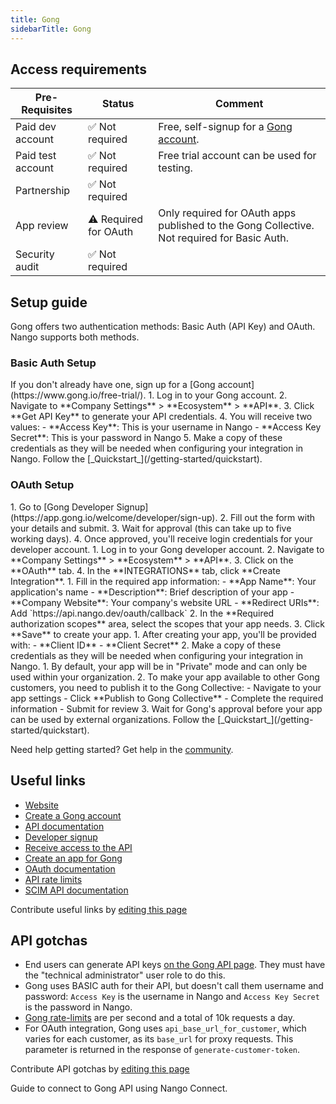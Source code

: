 ```yaml
---
title: Gong
sidebarTitle: Gong
---
```



<Overview />
<PreBuiltTooling />
<PreBuiltUseCases />

## Access requirements
| Pre-Requisites | Status | Comment|
| - | - | - |
| Paid dev account | ✅ Not required | Free, self-signup for a [Gong account](https://www.gong.io/free-trial/). |
| Paid test account | ✅ Not required | Free trial account can be used for testing. |
| Partnership | ✅ Not required | |
| App review | ⚠️ Required for OAuth | Only required for OAuth apps published to the Gong Collective. Not required for Basic Auth. |
| Security audit | ✅ Not required | |


## Setup guide

Gong offers two authentication methods: Basic Auth (API Key) and OAuth. Nango supports both methods.

### Basic Auth Setup

<Steps>
  <Step title="Create a Gong account">
    If you don't already have one, sign up for a [Gong account](https://www.gong.io/free-trial/).
  </Step>
  <Step title="Obtain API credentials">
    1. Log in to your Gong account.
    2. Navigate to **Company Settings** > **Ecosystem** > **API**.
    3. Click **Get API Key** to generate your API credentials.
    4. You will receive two values:
       - **Access Key**: This is your username in Nango
       - **Access Key Secret**: This is your password in Nango
    5. Make a copy of these credentials as they will be needed when configuring your integration in Nango.
  </Step>
  <Step title="Next">
    Follow the [_Quickstart_](/getting-started/quickstart).
  </Step>
</Steps>

### OAuth Setup

<Steps>
  <Step title="Request a developer account">
    1. Go to [Gong Developer Signup](https://app.gong.io/welcome/developer/sign-up).
    2. Fill out the form with your details and submit.
    3. Wait for approval (this can take up to five working days).
    4. Once approved, you'll receive login credentials for your developer account.
  </Step>
  <Step title="Create a new app">
    1. Log in to your Gong developer account.
    2. Navigate to **Company Settings** > **Ecosystem** > **API**.
    3. Click on the **OAuth** tab.
    4. In the **INTEGRATIONS** tab, click **Create Integration**.
  </Step>
  <Step title="Configure OAuth settings">
    1. Fill in the required app information:
       - **App Name**: Your application's name
       - **Description**: Brief description of your app
       - **Company Website**: Your company's website URL
       - **Redirect URIs**: Add `https://api.nango.dev/oauth/callback`
    2. In the **Required authorization scopes** area, select the scopes that your app needs.
    3. Click **Save** to create your app.
  </Step>
  <Step title="Obtain OAuth credentials">
    1. After creating your app, you'll be provided with:
       - **Client ID**
       - **Client Secret**
    2. Make a copy of these credentials as they will be needed when configuring your integration in Nango.
  </Step>
  <Step title="Submit your app for review (if needed)">
    1. By default, your app will be in "Private" mode and can only be used within your organization.
    2. To make your app available to other Gong customers, you need to publish it to the Gong Collective:
       - Navigate to your app settings
       - Click **Publish to Gong Collective**
       - Complete the required information
       - Submit for review
    3. Wait for Gong's approval before your app can be used by external organizations.
  </Step>
  <Step title="Next">
    Follow the [_Quickstart_](/getting-started/quickstart).
  </Step>
</Steps>

<Tip>Need help getting started? Get help in the [community](https://nango.dev/slack).</Tip>


## Useful links

-   [Website](https://www.gong.io/)
-   [Create a Gong account](https://www.gong.io/free-trial/)
-   [API documentation](https://app.gong.io/settings/api/documentation#overview)
-   [Developer signup](https://app.gong.io/welcome/developer/sign-up)
-   [Receive access to the API](https://help.gong.io/docs/receive-access-to-the-api)
-   [Create an app for Gong](https://help.gong.io/docs/create-an-app-for-gong)
-   [OAuth documentation](https://help.gong.io/docs/create-an-app-for-gong#set-up-oauth)
-   [API rate limits](https://app.gong.io/settings/api/documentation#overview)
-   [SCIM API documentation](https://help.gong.io/docs/provision-team-members-from-a-custom-source-scim)

<Note>Contribute useful links by [editing this page](https://github.com/nangohq/nango/tree/master/docs-v2/integrations/all/gong.mdx)</Note>



## API gotchas

- End users can generate API keys [on the Gong API page](https://app.gong.io/company/api). They must have the "technical administrator" user role to do this.
- Gong uses BASIC auth for their API, but doesn't call them username and password: `Access Key` is the username in Nango and `Access Key Secret` is the password in Nango.
- [Gong rate-limits](https://app.gong.io/settings/api/documentation#overview) are per second and a total of 10k requests a day.
- For OAuth integration, Gong uses `api_base_url_for_customer`, which varies for each customer, as its `base_url` for proxy requests. This parameter is returned in the response of `generate-customer-token`.

<Note>Contribute API gotchas by [editing this page](https://github.com/nangohq/nango/tree/master/docs-v2/integrations/all/gong.mdx)</Note>

<Card title="Connect to Gong" icon="link" href="/integrations/all/gong/connect" horizontal>
  Guide to connect to Gong API using Nango Connect.
</Card>
